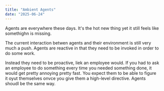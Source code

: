 ```yaml
---
title: "Ambient Agents"
date: "2025-06-24"
---
```


Agents are everywhere these days. It's the hot new thing yet it still feels like somethighn is missing.

The current interaction betwen agents and their environment is still very much a push. Agents are reactive in that they need to be invoked in order to do some work.

Instead they need to be proactive, liek an employee would. If you had to ask an employee to do something every time you needed something done, it would get pretty annoying pretty fast. You expect them to be able to figure it oyut themselves onvce you give them a high-level directive. Agents shoudl be the same way.
